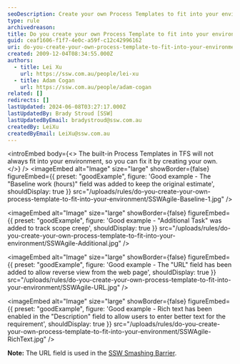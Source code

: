 ```yaml
---
seoDescription: Create your own Process Templates to fit into your environment and customize fields to suit your needs.
type: rule
archivedreason:
title: Do you create your own Process Template to fit into your environment?
guid: ceaf1606-f1f7-4e0c-a59f-c12c42996162
uri: do-you-create-your-own-process-template-to-fit-into-your-environment
created: 2009-12-04T08:34:55.000Z
authors:
  - title: Lei Xu
    url: https://ssw.com.au/people/lei-xu
  - title: Adam Cogan
    url: https://ssw.com.au/people/adam-cogan
related: []
redirects: []
lastUpdated: 2024-06-08T03:27:17.000Z
lastUpdatedBy: Brady Stroud [SSW]
lastUpdatedByEmail: bradystroud@ssw.com.au
createdBy: LeiXu
createdByEmail: LeiXu@ssw.com.au
---
```


<introEmbed
  body={<>
The built-in Process Templates in TFS will not always fit into your environment, so you can fix it by creating your own.
  </>}
/>
<imageEmbed
  alt="Image"
  size="large"
  showBorder={false}
  figureEmbed={{
    preset: "goodExample",
    figure: 'Good example - The "Baseline work (hours)" field was added to keep the original estimate',
    shouldDisplay: true
  }}
  src="/uploads/rules/do-you-create-your-own-process-template-to-fit-into-your-environment/SSWAgile-Baseline-1.jpg"
/>

<imageEmbed
  alt="Image"
  size="large"
  showBorder={false}
  figureEmbed={{
    preset: "goodExample",
    figure: 'Good example - "Additional Task" was added to track scope creep',
    shouldDisplay: true
  }}
  src="/uploads/rules/do-you-create-your-own-process-template-to-fit-into-your-environment/SSWAgile-Additional.jpg"
/>

<imageEmbed
  alt="Image"
  size="large"
  showBorder={false}
  figureEmbed={{
    preset: "goodExample",
    figure: 'Good example - The "URL" field has been added to allow reverse view from the web page',
    shouldDisplay: true
  }}
  src="/uploads/rules/do-you-create-your-own-process-template-to-fit-into-your-environment/SSWAgile-URL.jpg"
/>

<imageEmbed
  alt="Image"
  size="large"
  showBorder={false}
  figureEmbed={{
    preset: "goodExample",
    figure: 'Good example - Rich text has been enabled in the "Description" field to allow users to enter better text for the requirement',
    shouldDisplay: true
  }}
  src="/uploads/rules/do-you-create-your-own-process-template-to-fit-into-your-environment/SSWAgile-RichText.jpg"
/>

**Note:** The URL field is used in the [SSW Smashing Barrier](https://smashingbarrier.com).
